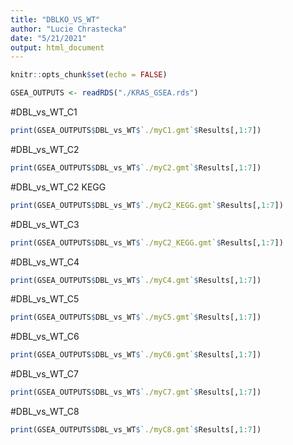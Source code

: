 ```yaml
---
title: "DBLKO_VS_WT"
author: "Lucie Chrastecka"
date: "5/21/2021"
output: html_document
---
```


```r
knitr::opts_chunk$set(echo = FALSE)
```

```r
GSEA_OUTPUTS <- readRDS("./KRAS_GSEA.rds")
```

#DBL_vs_WT_C1
```r
print(GSEA_OUTPUTS$DBL_vs_WT$`./myC1.gmt`$Results[,1:7])

```

#DBL_vs_WT_C2
```r
print(GSEA_OUTPUTS$DBL_vs_WT$`./myC2.gmt`$Results[,1:7])

```

#DBL_vs_WT_C2 KEGG
```r
print(GSEA_OUTPUTS$DBL_vs_WT$`./myC2_KEGG.gmt`$Results[,1:7])

```

#DBL_vs_WT_C3
```r
print(GSEA_OUTPUTS$DBL_vs_WT$`./myC2_KEGG.gmt`$Results[,1:7])

```

#DBL_vs_WT_C4
```r
print(GSEA_OUTPUTS$DBL_vs_WT$`./myC4.gmt`$Results[,1:7])

```

#DBL_vs_WT_C5
```r
print(GSEA_OUTPUTS$DBL_vs_WT$`./myC5.gmt`$Results[,1:7])

```

#DBL_vs_WT_C6
```r
print(GSEA_OUTPUTS$DBL_vs_WT$`./myC6.gmt`$Results[,1:7])

```

#DBL_vs_WT_C7
```r
print(GSEA_OUTPUTS$DBL_vs_WT$`./myC7.gmt`$Results[,1:7])

```

#DBL_vs_WT_C8
```r
print(GSEA_OUTPUTS$DBL_vs_WT$`./myC8.gmt`$Results[,1:7])

```

